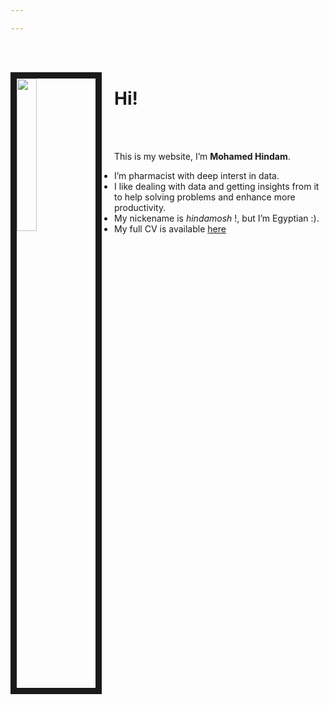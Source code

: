 ```yaml
---

---
```


<br><br>

<img src="files/hindam.jpg" style="width:25%; border:10px solid; margin-right: 20px" align="left">

# Hi!
<br><br>

This is my website, I'm **Mohamed Hindam**. 

   - I'm pharmacist with deep interst in data.
   - I like dealing with data and getting insights from it to help solving problems and            enhance    more productivity.
   - My nickename is _hindamosh_ !,  but I'm Egyptian :).
   - My full CV is available [here](files/Mohamed_Hindam.pdf)


